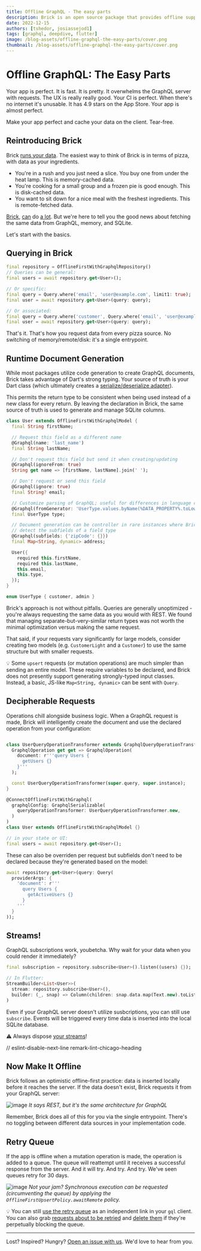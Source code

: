 ```yaml
---
title: Offline GraphQL - The easy parts
description: Brick is an open source package that provides offline support for GraphQL in Flutter
date: 2022-12-15
authors: [tshedor, josiassejod1]
tags: [graphql, deepdive, flutter]
image: /blog-assets/offline-graphql-the-easy-parts/cover.png
thumbnail: /blog-assets/offline-graphql-the-easy-parts/cover.png
---
```


# Offline GraphQL: The Easy Parts

Your app is perfect. It is fast. It is pretty. It overwhelms the GraphQL server with requests. The UX is really really good. Your CI is perfect. When there's no internet it's unusable. It has 4.9 stars on the App Store. Your app is almost perfect.

Make your app perfect and cache your data on the client. Tear-free.

## Reintroducing Brick

Brick [runs your data](https://medium.com/flutter-community/brick-your-app-five-compelling-reasons-and-a-pizza-analogy-to-make-your-data-accessible-8d802e1e526e). The easiest way to think of Brick is in terms of pizza, with data as your ingredients.

*   You're in a rush and you just need a slice. You buy one from under the heat lamp. This is memory-cached data.
*   You're cooking for a small group and a frozen pie is good enough. This is disk-cached data.
*   You want to sit down for a nice meal with the freshest ingredients. This is remote-fetched data.

[Brick](https://getdutchie.github.io/brick/#/README?id=learn), [can](https://www.youtube.com/watch?v=2noLcro9iIw) do [a lot](https://www.youtube.com/watch?v=jm5i7e_BQq0). But we're here to tell you the good news about fetching the same data from GraphQL, memory, and SQLite.

Let's start with the basics.

## Querying in Brick

```dart
final repository = OfflineFirstWithGraphqlRepository()
// Queries can be general:
final users = await repository.get<User>();

// Or specific:
final query = Query.where('email', 'user@example.com', limit1: true);
final user = await repository.get<User>(query: query);

// Or associated:
final query = Query.where('customer', Query.where('email', 'user@example.com'));
final user = await repository.get<User>(query: query);
```

That's it. That's how you request data from every pizza source. No switching of memory/remote/disk: it's a single entrypoint.

## Runtime Document Generation

While most packages utilize code generation to create GraphQL documents, Brick takes advantage of Dart's strong typing. Your source of truth is your Dart class (which ultimately creates a [serialize/deserialize adapter](https://github.com/GetDutchie/brick/blob/main/packages/brick_offline_first_with_rest/example/lib/brick/adapters/kitchen_sink_adapter.g.dart)).

This permits the return type to be consistent when being used instead of a new class for every return. By leaving the declaration in Brick, the same source of truth is used to generate and manage SQLite columns.

```dart
class User extends OfflineFirstWithGraphqlModel {
  final String firstName;

  // Request this field as a different name
  @Graphql(name: 'last_name')
  final String lastName;

  // Don't request this field but send it when creating/updating
  @Graphql(ignoreFrom: true)
  String get name => [firstName, lastName].join(' ');

  // Don't request or send this field
  @Graphql(ignore: true)
  final String? email;

  // Customize parsing of GraphQL; useful for differences in language conventions
  @Graphql(fromGenerator: 'UserType.values.byName(%DATA_PROPERTY%.toLowerCase())')
  final UserType type;

  // Document generation can be controller in rare instances where Brick cannot
  // detect the subfields of a field type
  @Graphql(subfields: {'zipCode': {}})
  final Map<String, dynamic> address;

  User({
    required this.firstName,
    required this.lastName,
    this.email,
    this.type,
  });
}

enum UserType { customer, admin }
```

Brick's approach is not without pitfalls. Queries are generally unoptimized - you're always requesting the same data as you would with REST. We found that managing separate-but-very-similar return types was not worth the minimal optimization versus making the same request.

That said, if your requests vary significantly for large models, consider creating two models (e.g. `CustomerLight` and a `Customer`) to use the same structure but with smaller requests.

💡 Some `upsert` requests (or mutation operations) are much simpler than sending an entire model. These require variables to be declared, and Brick does not presently support generating strongly-typed input classes. Instead, a basic, JS-like `Map<String, dynamic>` can be sent with `Query`.

## Decipherable Requests

Operations chill alongside business logic. When a GraphQL request is made, Brick will intelligently create the document and use the declared operation from your configuration:

```dart

class UserQueryOperationTransformer extends GraphqlQueryOperationTransformer {
  GraphqlOperation get get => GraphqlOperation(
    document: r'''query Users {
      getUsers {}
    }'''
  );

  const UserQueryOperationTransformer(super.query, super.instance);
}

@ConnectOfflineFirstWithGraphql(
  graphqlConfig: GraphqlSerializable(
    queryOperationTransformer: UserQueryOperationTransformer.new,
  )
)
class User extends OfflineFirstWithGraphqlModel {}

// in your state or UI:
final users = await repository.get<User>();
```

These can also be overriden per request but subfields don't need to be declared because they're generated based on the model:

```dart
await repository.get<User>(query: Query(
  providerArgs: {
    'document': r'''
      query Users {
        getActiveUsers {}
      }
    '''
  }
));
```

## Streams!

GraphQL subscriptions work, youbetcha. Why wait for your data when you could render it immediately?

```dart
final subscription = repository.subscribe<User>().listen((users) {});

// In Flutter:
StreamBuilder<List<User>>(
  stream: repository.subscribe<User>(),
  builder: (_, snap) => Column(children: snap.data.map(Text.new).toList()),
)
```

Even if your GraphQL server doesn't utilize susbcriptions, you can still use `subscribe`. Events will be triggered every time data is inserted into the local SQLite database.

:warning: Always dispose [your streams](https://dart.dev/articles/libraries/creating-streams)!

// eslint-disable-next-line remark-lint-chicago-heading

## Now Make It Offline

Brick follows an optimistic offline-first practice: data is inserted locally before it reaches the server. If the data doesn't exist, Brick requests it from your GraphQL server:

![image](https://user-images.githubusercontent.com/865897/72176226-cdd8ca00-3392-11ea-867d-42f5f4620153.jpg)
*It says REST, but it's the same architecture for GraphQL*

Remember, Brick does all of this for you via the single entrypoint. There's no toggling between different data sources in your implementation code.

## Retry Queue

If the app is offline when a mutation operation is made, the operation is added to a queue. The queue will reattempt until it receives a successful response from the server. And it will try. And try. And try. We've seen queues retry for 30 days.

![image](https://user-images.githubusercontent.com/865897/72175823-f44a3580-3391-11ea-8961-bbeccd74fe7b.jpg)
*Not your jam? Synchronous execution can be requested (circumventing the queue) by applying the `OfflineFirstUpsertPolicy.awaitRemote` policy.*

💡 You can still [use the retry queue](https://github.com/GetDutchie/brick/blob/main/packages/brick_offline_first_with_graphql/lib/src/graphql_offline_queue_link.dart) as an independent link in your `gql` client. You can also grab [requests about to be retried](https://pub.dev/documentation/brick_offline_first/latest/offline_queue/RequestSqliteCacheManager/unprocessedRequests.html) and [delete them](https://pub.dev/documentation/brick_offline_first/latest/offline_queue/RequestSqliteCacheManager/deleteUnprocessedRequest.html) if they're perpetually blocking the queue.

***

Lost? Inspired? Hungry? [Open an issue with us](https://github.com/GetDutchie/brick/issues). We'd love to hear from you.
